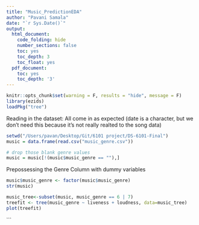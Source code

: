 ```yaml
---
title: "Music_PredictionEDA"
author: "Pavani Samala"
date: "`r Sys.Date()`"
output:
  html_document:
    code_folding: hide
    number_sections: false
    toc: yes
    toc_depth: 3
    toc_float: yes
  pdf_document:
    toc: yes
    toc_depth: '3'
---
```


```r
knitr::opts_chunk$set(warning = F, results = "hide", message = F)
library(ezids)
loadPkg("tree")
```


Reading in the dataset: All come in as expected (date is a character, but we don't need this because it's not really realted to the song data)

```r
setwd("/Users/pavan/Desktop/Git/6101 project/DS-6101-Final")
music = data.frame(read.csv("music_genre.csv"))
```

```r
# drop those blank genre values 
music = music[!(music$music_genre == ""),]
```
Prepossessing the Genre Column with dummy variables

```r
music$music_genre <- factor(music$music_genre)
str(music)
```

```r
music_tree<-subset(music, music_genre == 6 | 7)
treefit <- tree(music_genre ~ liveness + loudness, data=music_tree)
plot(treefit) 
```



```
